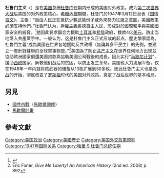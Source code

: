 '''杜鲁门主义'''（{{lang-en|Truman Doctrine}}）是在[[美国|美国]]总统[[杜鲁门|杜鲁门]]任期内形成的美国对外政策，成为[[第二次世界大战|第二次世界大战]]后美国的对外政策核心。[[希臘內戰|希臘內戰]]期間，杜鲁门於1947年3月12日发表《[[国情咨文|国情咨文]]》，主張：“自由人民正在抵抗少數武裝份子或外來勢力征服之意圖，美國政策必須支持他們。”杜魯門认为，[[極權主義|極權主義]]裹挾自由人民，形成對於國際和平與美國國家安全的威脅。<ref>{{cite book|author=Michael Beschloss|title=Our Documents: 100 Milestone Documents From The National Archives|url=https://books.google.com/books?id=qqDA6OGvhmUC&pg=PA194|year=2006|publisher=Oxford University Press|pages=194–99|isbn=978-0-19-530959-1|access-date=2016-03-20|archive-date=2020-08-19|archive-url=https://web.archive.org/web/20200819203031/https://books.google.com/books?id=qqDA6OGvhmUC&pg=PA194|dead-url=no}}</ref>他因此要求国会为援助[[土耳其|土耳其]]和[[希腊|希腊]]政府，拨款4亿[[美元|美元]]，防止当地落入共產黨手中。一般认为，这是杜鲁门主义正式形成的起点。歷史學家{{link-en|埃里克·福納|Eric Foner}}認為，杜魯門主義“成為美國在世界各地援助反共政權（無論其多不民主）的先例，並建立一套針對蘇聯的全球軍事聯盟。”<ref>Eric Foner, ''Give Me Liberty! An American History'' (2nd ed. 2008) p 892</ref>美国為了防止[[共产主义|共产主义]]在世界任何地方出现並協助歐洲國家償還美國貸款與協助美國公司戰後的成長，因此实行“[[马歇尔计划|马歇尔计划]]”，援助[[西欧|西欧]]国家，解救他们战后的贫困，以防止发生革命。美国也大力发展军备，仅在1948年一年内就将核武器的储备从13枚扩展到50多枚。因此杜鲁门主义也是[[冷战|冷战]]的开始，彻底改变了[[富兰克林·德拉诺·罗斯福|罗斯福]]时代的美国对外政策，奠定了战后世界的基本格局。

== 另見 ==
* [[國共內戰|國共內戰]]（[[馬歇爾調停|馬歇爾調停]]）
* [[馬歇爾計畫|馬歇爾計畫]]

==參考文獻==
{{Reflist}}

{{美國外交}}
{{Cold War}}
{{歷史小作品}}

[[Category:美国政治|Category:美国政治]]
[[Category:美國歷史|Category:美國歷史]]
[[Category:美国外交政策原则|Category:美国外交政策原则]]
[[Category:1947年国际关系|Category:1947年国际关系]]
[[Category:哈里·S·杜鲁门总统任期|Category:哈里·S·杜鲁门总统任期]]